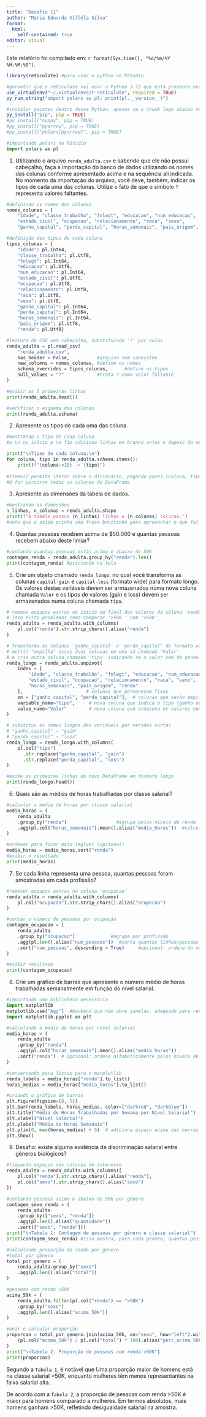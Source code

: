 ---
title: "Desafio 11"
author: "Maria Eduarda Villéla Silva"
format:
  html:
    self-contained: true
editor: visual
---

Este relatório foi compilado em: `r format(Sys.time(), "%d/%m/%Y %H:%M:%S")`.

```{r}
library(reticulate) #para usar o python no RStudio

#garantir que o reticulate vai usar o Python 3.12 que está presente nos pcs do lab
use_virtualenv("~/.virtualenvs/r-reticulate", required = TRUE)
py_run_string("import polars as pl; print(pl.__version__)")

#instalar pacotes dentro desse Python, apenas se o chunk logo abaixo não funcionar
py_install("pip", pip = TRUE)
#py_install("numpy", pip = TRUE)
#py_install("pyarrow", pip = TRUE)
#py_install("polars[pyarrow]", pip = TRUE)
```

```{python}
#importando polars no RStudio
import polars as pl
```

1.  Utilizando o arquivo `renda_adulta.csv` e sabendo que ele não possui cabeçalho, faça a importação do banco de dados utilizando os nomes das colunas conforme apresentado acima e na sequência ali indicada. No momento da importação do arquivo, você deve, também, indicar os tipos de cada uma das colunas. Utilize o fato de que o símbolo `?` representa valores faltantes.

```{python}
#definindo os nomes das colunas
nomes_colunas = [
    "idade", "classe_trabalho", "fnlwgt", "educacao", "num_educacao",
    "estado_civil", "ocupacao", "relacionamento", "raca", "sexo",
    "ganho_capital", "perda_capital", "horas_semanais", "pais_origem", "renda"]

#definição dos tipos de cada coluna
tipos_colunas = {
    "idade": pl.Int64,
    "classe_trabalho": pl.Utf8,
    "fnlwgt": pl.Int64,
    "educacao": pl.Utf8,
    "num_educacao": pl.Int64,
    "estado_civil": pl.Utf8,
    "ocupacao": pl.Utf8,
    "relacionamento": pl.Utf8,
    "raca": pl.Utf8,
    "sexo": pl.Utf8,
    "ganho_capital": pl.Int64,
    "perda_capital": pl.Int64,
    "horas_semanais": pl.Int64,
    "pais_origem": pl.Utf8,
    "renda": pl.Utf8}

#leitura do CSV sem cabeçalho, substituindo '?' por nulos
renda_adulta = pl.read_csv(
    "renda_adulta.csv",
    has_header = False,          #arquivo sem cabeçalho
    new_columns = nomes_colunas, #define os nomes
    schema_overrides = tipos_colunas,      #define os tipos
    null_values = "?"            #trata ? como valor faltante
)

#exibir as 5 primeiras linhas
print(renda_adulta.head())

#verificar o esquema das colunas
print(renda_adulta.schema)

```

2. Apresente os tipos de cada uma das coluna.
```{python}
#mostrando o tipo de cada coluna
#o \n no início e no fim adiciona linhas em branco antes e depois da mensagem, para deixar a saída mais organizada

print("\nTipos de cada coluna:\n")
for coluna, tipo in renda_adulta.schema.items():
    print(f"{coluna:<15} -> {tipo}")
    
#items() permite iterar sobre o dicionário, pegando pares (coluna, tipo)
#O for percorre todas as colunas do DataFrame
```

3. Apresente as dimensões da tabela de dados.
```{python}
#mostrando as dimensões
n_linhas, n_colunas = renda_adulta.shape
print(f"A tabela possui {n_linhas} linhas e {n_colunas} colunas.")
#note que a saída printa uma frase bonitinha para apresentar o que foi pedido
```

4. Quantas pessoas recebem acima de $50.000 e quantas pessoas recebem abaixo deste limiar?
```{python}
#contando quantas pessoas estão acima e abaixo de 50K
contagem_renda = renda_adulta.group_by("renda").len()
print(contagem_renda) #printando na tela
```

5. Crie um objeto chamado `renda_longo`, no qual você transforma as colunas `capital-gain` e `capital-loss` (formato wide) para formato longo. Os valores destas variáveis devem ser armazenados numa nova coluna chamada `Valor` e os tipos de valores (gain e loss) devem ser armazenados numa coluna chamada `tipo`.
```{python}
# remove espaços extras no início ou final dos valores da coluna 'renda'
# isso evita problemas como comparar '>50K ' com '>50K'
renda_adulta = renda_adulta.with_columns(
    pl.col("renda").str.strip_chars().alias("renda")
)

# transforma as colunas 'ganho_capital' e 'perda_capital' do formato wide → long
# melt() "empilha" essas duas colunas em uma só chamada 'Valor'
# e cria outra coluna chamada 'tipo' indicando se o valor vem de ganho ou perda
renda_longo = renda_adulta.unpivot(
    index = [
        "idade", "classe_trabalho", "fnlwgt", "educacao", "num_educacao",
        "estado_civil", "ocupacao", "relacionamento", "raca", "sexo",
        "horas_semanais", "pais_origem", "renda"
    ],                       # colunas que permanecem fixas
    on = ["ganho_capital", "perda_capital"],  # colunas que serão empilhadas
    variable_name="tipo",     # nova coluna que indica o tipo (ganho ou perda)
    value_name="Valor"        # nova coluna que armazena os valores numéricos
)

# substitui os nomes longos das variáveis por versões curtas
# "ganho_capital" → "gain"
# "perda_capital" → "loss"
renda_longo = renda_longo.with_columns(
    pl.col("tipo")
      .str.replace("ganho_capital", "gain")
      .str.replace("perda_capital", "loss")
)

#exibe as primeiras linhas do novo DataFrame em formato longo
print(renda_longo.head())

```

6. Quais são as médias de horas trabalhadas por classe salarial?
```{python}
#calcular a média de horas por classe salarial
media_horas = (
    renda_adulta
    .group_by("renda")                  #agrupa pelos níveis de renda
    .agg(pl.col("horas_semanais").mean().alias("media_horas"))  #calcula média
)

#ordenar para ficar mais legível (opcional)
media_horas = media_horas.sort("renda")
#exibir o resultado
print(media_horas)
```

7. Se cada linha representa uma pessoa, quantas pessoas foram amostradas em cada profissão?
```{python}
#remover espaços extras na coluna 'ocupacao'
renda_adulta = renda_adulta.with_columns(
    pl.col("ocupacao").str.strip_chars().alias("ocupacao")
)

#contar o número de pessoas por ocupação
contagem_ocupacao = (
    renda_adulta
    .group_by("ocupacao")             #agrupa por profissão
    .agg(pl.len().alias("num_pessoas"))  #conta quantas linhas/pessoas em cada grupo
    .sort("num_pessoas", descending = True)     #opcional: ordena do maior para o menor
)

#exibir resultado
print(contagem_ocupacao)

```

8. Crie um gráfico de barras que apresente o número médio de horas trabalhadas semanalmente em função do nível salarial.
```{python}
#importando uma biblioteca necessária
import matplotlib
matplotlib.use("Agg")  #backend que não abre janelas, adequado para renderização em qmd
import matplotlib.pyplot as plt

#calculando a média de horas por nível salarial
media_horas = (
    renda_adulta
    .group_by("renda")  
    .agg(pl.col("horas_semanais").mean().alias("media_horas"))
    .sort("renda")  # opcional: ordena alfabeticamente pelos níveis de renda
)

#convertendo para listas para o matplotlib
renda_labels = media_horas["renda"].to_list()
horas_medias = media_horas["media_horas"].to_list()

#criando o gráfico de barras
plt.figure(figsize=(8, 5))
plt.bar(renda_labels, horas_medias, color=["darkred", "darkblue"])
plt.title("Média de Horas Trabalhadas por Semana por Nível Salarial")
plt.xlabel("Nível Salarial")
plt.ylabel("Média de Horas Semanais")
plt.ylim(0, max(horas_medias) + 5)  # adiciona espaço acima das barras
plt.show()

```

9. Desafio: existe alguma evidência de discriminação salarial entre gêneros biológicos?
```{python}
#limpando espaços nas colunas de interesse
renda_adulta = renda_adulta.with_columns([
    pl.col("renda").str.strip_chars().alias("renda"),
    pl.col("sexo").str.strip_chars().alias("sexo")
])

#contando pessoas acima e abaixo de 50k por gênero
contagem_sexo_renda = (
    renda_adulta
    .group_by(["sexo", "renda"])
    .agg(pl.len().alias("quantidade"))
    .sort(["sexo", "renda"]))
print("\nTabela 1: Contagem de pessoas por gênero e classe salarial")
print(contagem_sexo_renda) #isso mostra, para cada gênero, quantas pessoas estão acima ou abaixo de 50K

#calculando proporção de renda por gênero
#total por gênero
total_por_genero = (
    renda_adulta.group_by("sexo")
    .agg(pl.len().alias("total"))
)

#pessoas com renda >50K
acima_50k = (
    renda_adulta.filter(pl.col("renda") == ">50K")
    .group_by("sexo")
    .agg(pl.len().alias("acima_50k"))
)

#unir e calcular proporção
proporcao = total_por_genero.join(acima_50k, on="sexo", how="left").with_columns(
    (pl.col("acima_50k") / pl.col("total") * 100).alias("perc_acima_50k")
)
print("\nTabela 2: Proporção de pessoas com renda >50K")
print(proporcao)
```
Segundo a `Tabela 1`, é notável que Uma proporção maior de homens está na classe salarial >50K,
enquanto mulheres têm menos representantes na faixa salarial alta.

De acordo com a `Tabela 2`, a proporção de pessoas com renda >50K é maior para homens comparado a mulheres.
Em termos absolutos, mais homens ganham >50K, refletindo desigualdade salarial na amostra.
